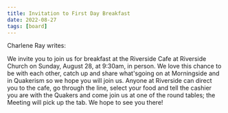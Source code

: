 ```yaml
---
title: Invitation to First Day Breakfast
date: 2022-08-27
tags: [board]
---
```


Charlene Ray writes:

We invite you to join us for breakfast at the Riverside Cafe at Riverside Church on Sunday, August 28, at 9:30am, in person. We love this chance to be with each other, catch up and share what'sgoing on at Morningside and in Quakerism so we hope you will join us. Anyone at Riverside can direct you to the cafe, go through the line, select your food and tell the cashier you are with the Quakers and come join us at one of the round tables; the Meeting will pick up the tab. We hope to see you there!

